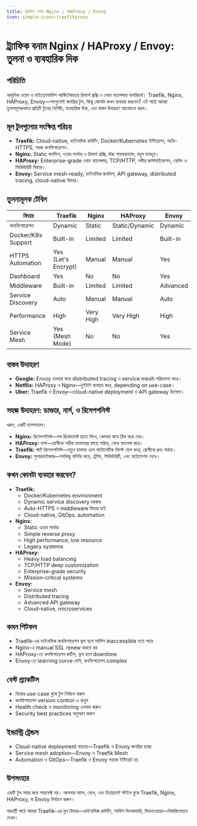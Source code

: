 ```yaml
---
title: ট্র্যাফিক বনাম Nginx / HAProxy / Envoy
icon: simple-icons:traefikproxy
---
```


# ট্র্যাফিক বনাম Nginx / HAProxy / Envoy: তুলনা ও ব্যবহারিক দিক

## পরিচিতি

আধুনিক ওয়েব ও মাইক্রোসার্ভিস আর্কিটেকচারে রিভার্স প্রক্সি ও লোড ব্যালেন্সার অপরিহার্য। Traefik, Nginx, HAProxy, Envoy—সবগুলোই জনপ্রিয় টুল, কিন্তু কোনটা কখন ব্যবহার করবেন? এই পাঠে আমরা তুলনামূলকভাবে প্রতিটি টুলের বৈশিষ্ট্য, ব্যবহারিক দিক, এবং বাস্তব উদাহরণ আলোচনা করব।

## মূল টুলগুলোর সংক্ষিপ্ত পরিচয়

- **Traefik:** Cloud-native, ডাইনামিক রাউটিং, Docker/Kubernetes ইন্টিগ্রেশন, অটো-HTTPS, সহজ কনফিগারেশন।
- **Nginx:** Static কনফিগ, ওয়েব সার্ভার ও রিভার্স প্রক্সি, উচ্চ পারফরম্যান্স, বহুল ব্যবহৃত।
- **HAProxy:** Enterprise-grade লোড ব্যালেন্সার, TCP/HTTP, গভীর কাস্টমাইজেশন, স্কেলিং ও সিকিউরিটি ফিচার।
- **Envoy:** Service mesh-ready, ডাইনামিক কনফিগ, API gateway, distributed tracing, cloud-native ফিচার।

## তুলনামূলক টেবিল

| ফিচার                | Traefik         | Nginx           | HAProxy         | Envoy           |
|----------------------|-----------------|-----------------|-----------------|-----------------|
| কনফিগারেশন          | Dynamic         | Static          | Static/Dynamic  | Dynamic         |
| Docker/K8s Support   | Built-in        | Limited         | Limited         | Built-in        |
| HTTPS Automation     | Yes (Let's Encrypt) | Manual      | Manual          | Yes             |
| Dashboard            | Yes             | No              | No              | Yes             |
| Middleware           | Built-in        | Limited         | Limited         | Advanced        |
| Service Discovery    | Auto            | Manual          | Manual          | Auto            |
| Performance          | High            | Very High       | Very High       | High            |
| Service Mesh         | Yes (Mesh Mode) | No              | No              | Yes             |

## বাস্তব উদাহরণ

- **Google:** Envoy ব্যবহার করে distributed tracing ও service mesh পরিচালনা করে।
- **Netflix:** HAProxy ও Nginx—দুইটাই ব্যবহার করে, depending on use-case।
- **Uber:** Traefik ও Envoy—cloud-native deployment ও API gateway হিসেবে।

## সহজ উদাহরণ: ডাক্তার, নার্স, ও রিসেপশনিস্ট

ধরুন, একটি হাসপাতাল।
- **Nginx:** রিসেপশনিস্ট—সব রিকোয়েস্ট হাতে লিখে, কোথায় যাবে ঠিক করে দেয়।
- **HAProxy:** নার্স—রোগীকে সঠিক ডাক্তারের কাছে পাঠায়, লোড ব্যালেন্স করে।
- **Traefik:** স্মার্ট রিসেপশনিস্ট—নতুন ডাক্তার এলে অটোমেটিক লিস্টে যোগ করে, রোগীকে দ্রুত পাঠায়।
- **Envoy:** সুপারভাইজার—সবকিছু মনিটর করে, ট্রেসিং, সিকিউরিটি, এবং অটোমেশন দেখে।

## কখন কোনটা ব্যবহার করবেন?

- **Traefik:**
    - Docker/Kubernetes environment
    - Dynamic service discovery দরকার
    - Auto-HTTPS ও middleware ফিচার চাই
    - Cloud-native, GitOps, automation
- **Nginx:**
    - Static ওয়েব সার্ভার
    - Simple reverse proxy
    - High performance, low resource
    - Legacy systems
- **HAProxy:**
    - Heavy load balancing
    - TCP/HTTP deep customization
    - Enterprise-grade security
    - Mission-critical systems
- **Envoy:**
    - Service mesh
    - Distributed tracing
    - Advanced API gateway
    - Cloud-native, microservices

## কমন পিটফল

- Traefik-এর ডাইনামিক কনফিগারেশন ভুল হলে সার্ভিস inaccessible হতে পারে
- Nginx-এ manual SSL renew করতে হয়
- HAProxy-তে কনফিগারেশন জটিল, ভুল হলে downtime
- Envoy-তে learning curve বেশি, কনফিগারেশন complex

## বেস্ট প্র্যাকটিস

- নিজের use-case বুঝে টুল নির্বাচন করুন
- কনফিগারেশন version control-এ রাখুন
- Health check ও monitoring এনাবল করুন
- Security best practices অনুসরণ করুন

## ইন্ডাস্ট্রি ট্রেন্ডস

- Cloud-native deployment বাড়ছে—Traefik ও Envoy জনপ্রিয় হচ্ছে
- Service mesh adoption—Envoy ও Traefik Mesh
- Automation ও GitOps—Traefik ও Envoy সহজে ইন্টিগ্রেট হয়

## উপসংহার

একটি টুল সবার জন্য পারফেক্ট নয়। আপনার অ্যাপ, স্কেল, এবং ডিপ্লয়মেন্ট স্টাইল বুঝে Traefik, Nginx, HAProxy, বা Envoy নির্বাচন করুন।

পরবর্তী পাঠে আমরা Traefik-এর মূল ফিচার—ডাইনামিক রাউটিং, সার্ভিস ডিসকভারি, মিডলওয়্যার—বিস্তারিতভাবে দেখব।
